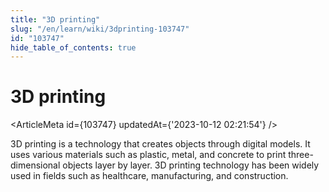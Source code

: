 ```yaml
---
title: "3D printing"
slug: "/en/learn/wiki/3dprinting-103747"
id: "103747"
hide_table_of_contents: true
---
```



<Breadcrumbs current="3D printing" />

# 3D printing

<ArticleMeta id={103747} updatedAt={'2023-10-12 02:21:54'} />
<div className='border-solid border-b border-t-0 my-4 border-[var(--ifm-color-gray-300)]' />

3D printing is a technology that creates objects through digital models. It uses various materials such as plastic, metal, and concrete to print three-dimensional objects layer by layer. 3D printing technology has been widely used in fields such as healthcare, manufacturing, and construction.
